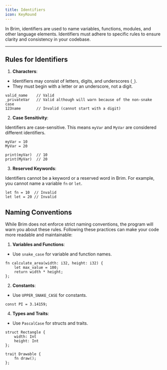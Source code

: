 ```yaml
---
title: Identifiers
icon: KeyRound
---
```


In Brim, identifiers are used to name variables, functions, modules, and other language elements. Identifiers must adhere to specific rules to ensure clarity and consistency in your codebase.

---

## **Rules for Identifiers**

1. **Characters**:
- Identifiers may consist of letters, digits, and underscores (`_`).
- They must begin with a letter or an underscore, not a digit.

```brim
valid_name    // Valid
_privateVar   // Valid although will warn because of the non-snake case
123name       // Invalid (cannot start with a digit)
```

2. **Case Sensitivity**:

Identifiers are case-sensitive. This means `myVar` and `MyVar` are considered different identifiers.

```brim
myVar = 10
MyVar = 20

print(myVar)  // 10
print(MyVar)  // 20
```

3. **Reserved Keywords**:

Identifiers cannot be a keyword or a reserved word in Brim. For example, you cannot name a variable `fn` or `let`.

```brim
let fn = 10  // Invalid
let let = 20 // Invalid
```

## **Naming Conventions**

While Brim does not enforce strict naming conventions, the program will warn you about these rules.
Following these practices can make your code more readable and maintainable:

1. **Variables and Functions**:
- Use `snake_case` for variable and function names.
```brim
fn calculate_area(width: i32, height: i32) {
    let max_value = 100;
    return width * height;
};
```

2. **Constants**:
- Use `UPPER_SNAKE_CASE` for constants.
```brim
const PI = 3.14159;
```

4. **Types and Traits**:
- Use `PascalCase` for structs and traits.
```brim
struct Rectangle {
    width: Int
    height: Int
};

trait Drawable {
    fn draw();
};
```
